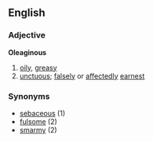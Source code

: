 ==English==
===Adjective===
'''Oleaginous'''
#[[oily]], [[greasy]]
#[[unctuous]]; [[falsely]] or [[affectedly]] [[earnest]]
===Synonyms===
*[[sebaceous]] (1)
*[[fulsome]] (2)
*[[smarmy]] (2)